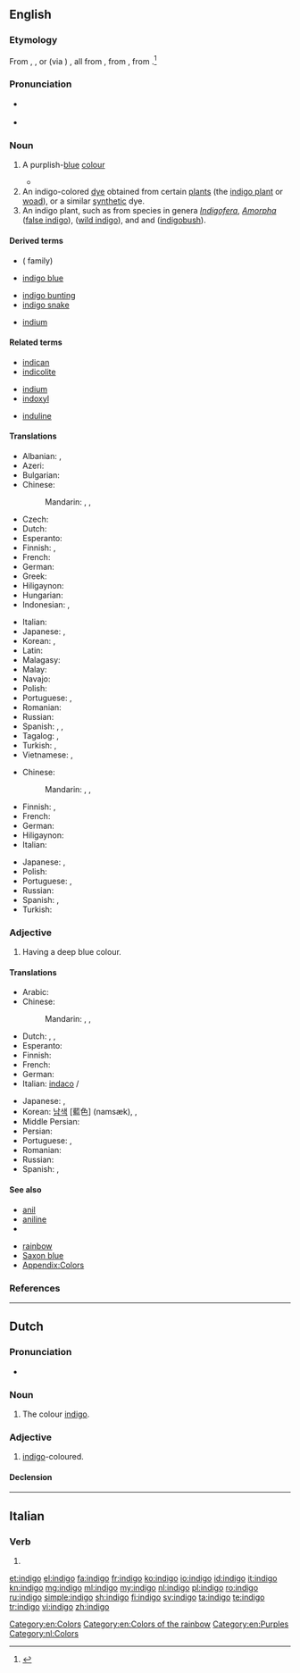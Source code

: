 {{also|índigo|Indigo|indīgo}}
==English==
{{wikipedia}}

===Etymology===
From {{etyl|es|en}} {{term|indico|lang=es}}, {{etyl|pt|en}} {{term|endego|lang=pt}}, or {{etyl|nl|en}} (via {{etyl|pt|en}}) {{term|indigo|lang=nl}}, all from {{etyl|la|en}} {{term|indicum||indigo|lang=la}}, from {{etyl|grc|en}} {{term|Ἰνδικὸν||Indian dye|lang=grc}}, from {{term|Ἰνδία|tr=India|lang=grc|sc=polytonic}}.<ref>{{R:Online Etymology Dictionary}}</ref>

===Pronunciation===
* {{a|UK}} {{IPA|/ˈɪn.dɪˌɡəʊ/|lang=en}}
* {{a|US}} {{IPA|/ˈɪndɪˌɡoʊ/|lang=en}}

===Noun===
{{en-noun|~|s|indigoes}}

# A purplish-[[blue]] [[colour]]
#: {{color panel|00416A}}
#: {{color panel|web indigo|2=4B0082}}
#* {{quote-book|year=1907|author=[[w:Harold Edward Bindloss|Harold Bindloss]]
|title=The Dust of Conflict
|chapter=6|url=http://openlibrary.org/works/OL4429277W
|passage=The night was considerably clearer than anybody on board her desired when the schooner ''Ventura'' headed for the land. It rose in places, black and sharp against the velvety '''indigo''', over her dipping bow, though most of the low littoral was wrapped in obscurity.}}
# An indigo-colored [[dye]] obtained from certain [[plant]]s (the [[indigo plant]] or [[woad]]), or a similar [[synthetic]] dye.
# An indigo plant, such as from species in genera ''[[Indigofera]]'', ''[[Amorpha]]'' ([[false indigo]]), {{taxlink|Baptisia|genus|noshow=1}} ([[wild indigo]]), and {{taxlink|Psorothamnus|genus|noshow=1}} and {{taxlink|Dalea|genus|noshow=1}} ([[indigobush]]).

====Derived terms====
{{top3}}
* {{vern|indigo bird|pedia=1}} ({{taxlink|Viduidae|family|noshow=1}} family)
* [[indigo blue]]
{{mid3}}
* [[indigo bunting]]
* [[indigo snake]]
{{mid3}}
* [[indium]]<!--see the etymology for that word-->
{{bottom}}

====Related terms====
{{top3}}
* [[indican]]
* [[indicolite]]
{{mid3}}
* [[indium]]
* [[indoxyl]]
{{mid3}}
* [[induline]]
{{bottom}}

====Translations====
{{trans-top|colour}}
* Albanian: {{t|sq|llullaq}}, {{t|sq|vjollcë}}
* Azeri: {{t|az|indiqo}}
* Bulgarian: {{t|bg|индиго|m|tr=indigo}}
* Chinese:
*: Mandarin: {{t+|cmn|靛青|tr=diànqīng|sc=Hani}}, {{t|cmn|靛藍|sc=Hani}}, {{t+|cmn|靛蓝|tr=diànlán|sc=Hani}}
* Czech: {{t|cs|indigo|n}}
* Dutch: {{t+|nl|indigo|n}}
* Esperanto: {{t|eo|indigo}}
* Finnish: {{t+|fi|indigo}}, {{t|fi|indigonsininen}}
* French: {{t+|fr|indigo|m}}
* German: {{t+|de|Indigo|n}}
* Greek: {{t+|el|ινδικό|m|tr=indikó}}
* Hiligaynon: {{t|hil|anyil}}
* Hungarian: {{t+|hu|indigó}}
* Indonesian: {{t+|id|biru}}, {{t+|id|nila}}
{{trans-mid}}
* Italian: {{t+|it|indaco|m}}
* Japanese: {{t|ja|インジゴ|tr=injigo}}, {{t+|ja|藍色|tr=あいいろ, aiiro}}
* Korean: {{t|ko|남빛|sc=Hang}}, {{t|ko|쪽빛|sc=Hang}}
* Latin: {{t|la|indicum|m}}
* Malagasy: {{t+|mg|aika}}
* Malay: {{t|ms|biru nila}}
* Navajo: {{t|nv|yágo dootłʼizh}}
* Polish: {{t|pl|indygo}}
* Portuguese: {{t+|pt|anil|m}}, {{t|pt|índigo|m}}
* Romanian: {{t+|ro|indigo|m}}
* Russian: {{t+|ru|индиго|n|tr=indígo}}
* Spanish: {{t+|es|índigo|m}}, {{t+|es|añil|m}}, {{t+|es|turquí|m}}
* Tagalog: {{t|tl|indigo}}, {{t|tl|anyil}}
* Turkish: {{t+|tr|indigo}}, {{t+|tr|çivit mavisi}}
* Vietnamese: {{t|vi|cây chàm}}, {{t+|vi|chàm}}
{{trans-bottom}}

{{trans-top|dye}}
* Chinese:
*: Mandarin: {{t+|cmn|靛青|tr=diànqīng|sc=Hani}}, {{t|cmn|靛藍|sc=Hani}}, {{t+|cmn|靛蓝|tr=diànlán|sc=Hani}}
* Finnish: {{t+|fi|indigo}}, {{t|fi|indigokarmiiniväri}}
* French: {{t+|fr|indigo|m}}
* German: {{t+|de|Indigo|m}}
* Hiligaynon: {{t|hil|anyil}}
* Italian: {{t+|it|indaco|m}}
{{trans-mid}}
* Japanese: {{t|ja|インジゴ|tr=injigo}}, {{t+|ja|藍色|tr=あいいろ, aiiro}}
* Polish: {{t|pl|indygo}}
* Portuguese: {{t+|pt|anil|m}}, {{t+|pt|índigo|m}}
* Russian: {{t+|ru|индиго|n|tr=indígo}}
* Spanish: {{t+|es|índigo|m}}, {{t+|es|añil|m}}
* Turkish: {{t+|tr|indigo}}
{{trans-bottom}}

===Adjective===
{{head|en|adjective}}

# Having a deep blue colour.

====Translations====
{{trans-top|colour}}
* Arabic: {{t|ar|نيلي|tr=niiliy}}
* Chinese:
*: Mandarin: {{t|cmn|靛藍|sc=Hani}}, {{t+|cmn|靛蓝|tr=diànlán|sc=Hani}}, {{t+|cmn|靛青|tr=diànqīng|sc=Hani}}
* Dutch: {{t+|nl|indigo}}, {{t|nl|indigoblauw}}, {{t|nl|indigoblauwe}}
* Esperanto: {{t|eo|indiga}}
* Finnish: {{t|fi|indigonsininen}}
* French: {{t+|fr|indigo}}
* German: {{t+|de|indigofarben}}
* Italian: [[indaco]] {{g|m}}/{{g|f}}
{{trans-mid}}
* Japanese: {{t|ja|インジゴ|tr=indigo}}, {{t+|ja|藍色|tr=あいいろ , aiiro}}
* Korean: [[남색]] [藍色] (namsæk), {{t|ko|남빛|tr=nambit}}, {{t|ko|쪽빛|tr=jjokbit}}
* Middle Persian: {{t|pal|𐭭𐭩𐭫|tr=nīl|sc=Phli}}
* Persian: {{t+|fa|نیلی|tr=nili|sc=fa-Arab}}
* Portuguese: {{t+|pt|anil}}, {{t+|pt|índigo}}
* Romanian: {{t+|ro|indigo}}
* Russian: {{t+|ru|индиго|alt=цвета индиго|tr=cvéta indígo}}
* Spanish: {{t+|es|índigo}}, {{t+|es|añil}}
{{trans-bottom}}

====See also====
{{top2}}
* [[anil]]
* [[aniline]]
* {{taxlink|Baptisia tinctoria|species|noshow=1}}
{{mid2}}
* [[rainbow]]
* [[Saxon blue]]
* [[Appendix:Colors]]
{{bottom}}

===References===
<references/>

[[Category:en:Colors]]
[[Category:en:Colors of the rainbow]]
[[Category:en:Purples]]

----

==Dutch==

===Pronunciation===
* {{audio|Nl-indigo.ogg|Audio|lang=nl}}

===Noun===
{{nl-noun|n|-'s|-}}

# The colour [[#English|indigo]].

===Adjective===
{{nl-adj|inv}}

# [[#English|indigo]]-coloured.

====Declension====
{{nl-decl-adj|indigo|-}}

[[Category:nl:Colors]]

----

==Italian==

===Verb===
{{head|it|verb form}}

# {{conjugation of|indigere||1|s|pres|ind|lang=it}}

[[et:indigo]]
[[el:indigo]]
[[fa:indigo]]
[[fr:indigo]]
[[ko:indigo]]
[[io:indigo]]
[[id:indigo]]
[[it:indigo]]
[[kn:indigo]]
[[mg:indigo]]
[[ml:indigo]]
[[my:indigo]]
[[nl:indigo]]
[[pl:indigo]]
[[ro:indigo]]
[[ru:indigo]]
[[simple:indigo]]
[[sh:indigo]]
[[fi:indigo]]
[[sv:indigo]]
[[ta:indigo]]
[[te:indigo]]
[[tr:indigo]]
[[vi:indigo]]
[[zh:indigo]]